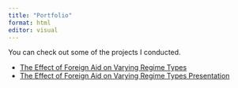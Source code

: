 ```yaml
---
title: "Portfolio"
format: html
editor: visual
---
```


You can check out some of the projects I conducted.
<ul>
<li><a href="portfolio/paper_template_2025-07-24.pdf" target="_blank">The Effect of Foreign Aid on Varying Regime Types</a></li>
<li><a href="portfolio/project_x_presentation/project_x_presentation.html" target="_blank">The Effect of Foreign Aid on Varying Regime Types Presentation</a></li>
</li>